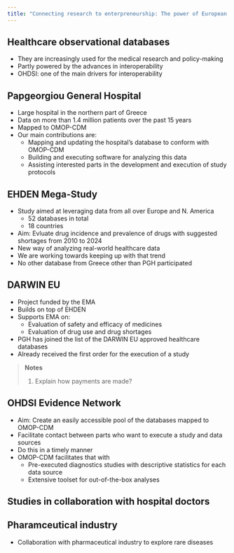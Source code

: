 ```yaml
---
title: "Connecting research to enterpreneurship: The power of European Digital Innovation Hubs"
---
```


## Healthcare observational databases

- They are increasingly used for the medical research and policy-making
- Partly powered by the advances in interoperability
- OHDSI: one of the main drivers for interoperability

## Papgeorgiou General Hospital

- Large hospital in the northern part of Greece
- Data on more than 1.4 million patients over the past 15 years
- Mapped to OMOP-CDM
- Our main contributions are:
  - Mapping and updating the hospital's database to conform with OMOP-CDM
  - Building and executing software for analyzing this data
  - Assisting interested parts in the development and execution of study protocols

## EHDEN Mega-Study

- Study aimed at leveraging data from all over Europe and N. America
  - 52 databases in total
  - 18 countries
- Aim: Evluate drug incidence and prevalence of drugs with suggested shortages from 2010 to 2024
- New way of analyzing real-world healthcare data
- We are working towards keeping up with that trend
- No other database from Greece other than PGH participated

## DARWIN EU

- Project funded by the EMA
- Builds on top of EHDEN
- Supports EMA on:
  - Evaluation of safety and efficacy of medicines
  - Evaluation of drug use and drug shortages
- PGH has joined the list of the DARWIN EU approved healthcare databases
- Already received the first order for the execution of a study

> **Notes**
>
> 1. Explain how payments are made?

## OHDSI Evidence Network

- Aim: Create an easily accessible pool of the databases mapped to OMOP-CDM
- Facilitate contact between parts who want to execute a study and data sources
- Do this in a timely manner
- OMOP-CDM facilitates that with
  - Pre-executed diagnostics studies with descriptive statistics for each data source
  - Extensive toolset for out-of-the-box analyses

## Studies in collaboration with hospital doctors

## Pharamceutical industry

- Collaboration with pharmaceutical industry to explore rare diseases
